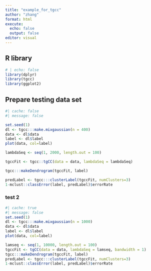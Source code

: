 ```yaml
---
title: "example_for_tgcc"
author: "zhang"
format: html
execute:
  echo: false
  output: false
editor: visual
---
```


## R library

```r
# | echo: false
library(dplyr)
library(tgcc)
library(ggplot2)
```

## Prepare testing data set

```r
#| cache: false
#| message: false

set.seed(1)
dl <- tgcc:::make.mixgaussian(n = 400)
data <- dl$data
label <- dl$label
plot(data, col=label)

lambdaSeq <- seq(1, 2000, length.out = 100)

tgccFit <- tgcc::tgCC(data = data, lambdaSeq = lambdaSeq)

tgcc:::makeDendrogram(tgccFit, label)

predLabel <- tgcc:::clusterLabel(tgccFit, numClusters=3)
1-mclust::classError(label, predLabel)$errorRate
```

### test 2

```r
#| cache: true
#| message: false
set.seed(1)
dl <- tgcc:::make.mixgaussian(n = 1000)
data <- dl$data
label <- dl$label
plot(data, col=label)

lamseq <- seq(1, 10000, length.out = 100)
tgccFit <- tgCC(data = data, lambdaSeq = lamseq, bandwidth = 1)
tgcc:::makeDendrogram(tgccFit, label)
predLabel <- tgcc:::clusterLabel(tgccFit, numClusters=3)
1-mclust::classError(label, predLabel)$errorRate
```
